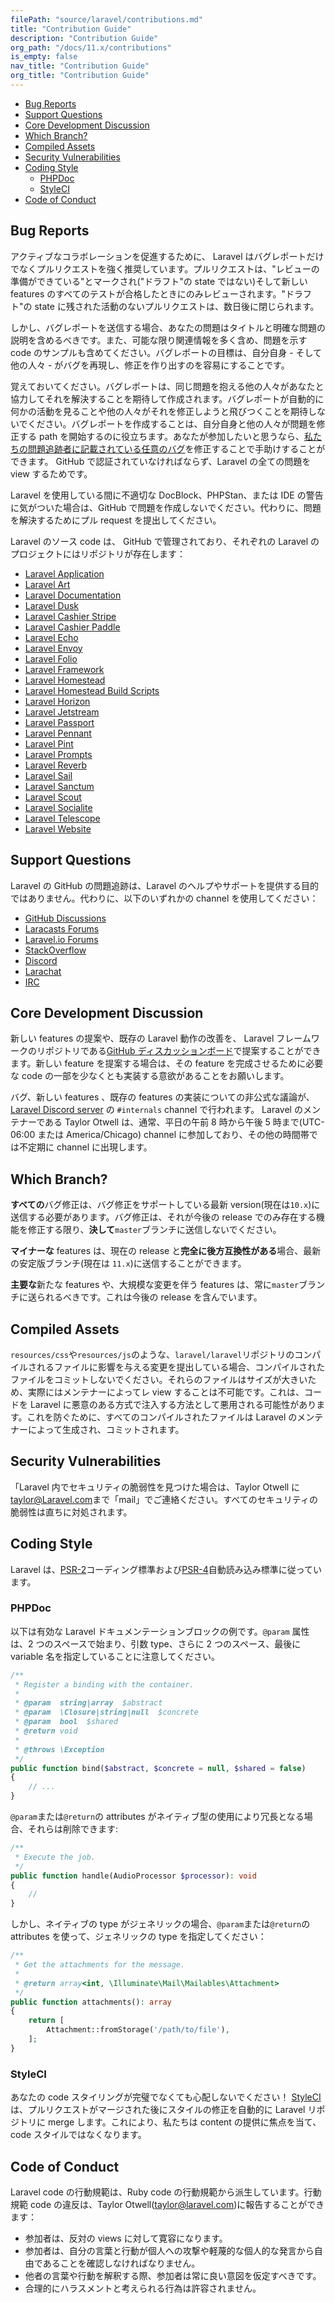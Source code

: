 ```yaml
---
filePath: "source/laravel/contributions.md"
title: "Contribution Guide"
description: "Contribution Guide"
org_path: "/docs/11.x/contributions"
is_empty: false
nav_title: "Contribution Guide"
org_title: "Contribution Guide"
---
```


<InPageIndex>

- [Bug Reports](#bug-reports)
- [Support Questions](#support-questions)
- [Core Development Discussion](#core-development-discussion)
- [Which Branch?](#which-branch)
- [Compiled Assets](#compiled-assets)
- [Security Vulnerabilities](#security-vulnerabilities)
- [Coding Style](#coding-style)
  - [PHPDoc](#phpdoc)
  - [StyleCI](#styleci)
- [Code of Conduct](#code-of-conduct)

</InPageIndex>

<a name="bug-reports"></a>

## Bug Reports

アクティブなコラボレーションを促進するために、 Laravel はバグレポートだけでなくプルリクエストを強く推奨しています。プルリクエストは、"レビューの準備ができている"とマークされ("ドラフト"の state ではない)そして新しい features のすべてのテストが合格したときにのみレビューされます。"ドラフト"の state に残された活動のないプルリクエストは、数日後に閉じられます。

しかし、バグレポートを送信する場合、あなたの問題はタイトルと明確な問題の説明を含めるべきです。また、可能な限り関連情報を多く含め、問題を示す code のサンプルも含めてください。バグレポートの目標は、自分自身 - そして他の人々 - がバグを再現し、修正を作り出すのを容易にすることです。

覚えておいてください。バグレポートは、同じ問題を抱える他の人々があなたと協力してそれを解決することを期待して作成されます。バグレポートが自動的に何かの活動を見ることや他の人々がそれを修正しようと飛びつくことを期待しないでください。バグレポートを作成することは、自分自身と他の人々が問題を修正する path を開始するのに役立ちます。あなたが参加したいと思うなら、[私たちの問題追跡者に記載されている任意のバグ](https://github.com/issues?q=is%3Aopen+is%3Aissue+label%3Abug+user%3Alaravel)を修正することで手助けすることができます。 GitHub で認証されていなければならず、Laravel の全ての問題を view するためです。

Laravel を使用している間に不適切な DocBlock、PHPStan、または IDE の警告に気がついた場合は、GitHub で問題を作成しないでください。代わりに、問題を解決するためにプル request を提出してください。

Laravel のソース code は、 GitHub で管理されており、それぞれの Laravel のプロジェクトにはリポジトリが存在します：

<div class="content-list" markdown="1">

- [Laravel Application](https://github.com/laravel/laravel)
- [Laravel Art](https://github.com/laravel/art)
- [Laravel Documentation](https://github.com/laravel/docs)
- [Laravel Dusk](https://github.com/laravel/dusk)
- [Laravel Cashier Stripe](https://github.com/laravel/cashier)
- [Laravel Cashier Paddle](https://github.com/laravel/cashier-paddle)
- [Laravel Echo](https://github.com/laravel/echo)
- [Laravel Envoy](https://github.com/laravel/envoy)
- [Laravel Folio](https://github.com/laravel/folio)
- [Laravel Framework](https://github.com/laravel/framework)
- [Laravel Homestead](https://github.com/laravel/homestead)
- [Laravel Homestead Build Scripts](https://github.com/laravel/settler)
- [Laravel Horizon](https://github.com/laravel/horizon)
- [Laravel Jetstream](https://github.com/laravel/jetstream)
- [Laravel Passport](https://github.com/laravel/passport)
- [Laravel Pennant](https://github.com/laravel/pennant)
- [Laravel Pint](https://github.com/laravel/pint)
- [Laravel Prompts](https://github.com/laravel/prompts)
- [Laravel Reverb](https://github.com/laravel/reverb)
- [Laravel Sail](https://github.com/laravel/sail)
- [Laravel Sanctum](https://github.com/laravel/sanctum)
- [Laravel Scout](https://github.com/laravel/scout)
- [Laravel Socialite](https://github.com/laravel/socialite)
- [Laravel Telescope](https://github.com/laravel/telescope)
- [Laravel Website](https://github.com/laravel/laravel.com-next)

</div>

<a name="support-questions"></a>

## Support Questions

Laravel の GitHub の問題追跡は、Laravel のヘルプやサポートを提供する目的ではありません。代わりに、以下のいずれかの channel を使用してください：

<div class="content-list" markdown="1">

- [GitHub Discussions](https://github.com/laravel/framework/discussions)
- [Laracasts Forums](https://laracasts.com/discuss)
- [Laravel.io Forums](https://laravel.io/forum)
- [StackOverflow](https://stackoverflow.com/questions/tagged/laravel)
- [Discord](https://discord.gg/laravel)
- [Larachat](https://larachat.co)
- [IRC](https://web.libera.chat/?nick=artisan&channels=#laravel)

</div>

<a name="core-development-discussion"></a>

## Core Development Discussion

新しい features の提案や、既存の Laravel 動作の改善を、 Laravel フレームワークのリポジトリである[GitHub ディスカッションボード](https://github.com/laravel/framework/discussions)で提案することができます。新しい feature を提案する場合は、その feature を完成させるために必要な code の一部を少なくとも実装する意欲があることをお願いします。

バグ、新しい features 、既存の features の実装についての非公式な議論が、[Laravel Discord server](https://discord.gg/laravel) の `#internals` channel で行われます。 Laravel のメンテナーである Taylor Otwell は、通常、平日の午前 8 時から午後 5 時まで(UTC-06:00 または America/Chicago) channel に参加しており、その他の時間帯では不定期に channel に出現します。

<a name="which-branch"></a>

## Which Branch?

**すべての**バグ修正は、バグ修正をサポートしている最新 version(現在は`10.x`)に送信する必要があります。バグ修正は、それが今後の release でのみ存在する機能を修正する限り、**決して**`master`ブランチに送信しないでください。

**マイナーな** features は、現在の release と**完全に後方互換性がある**場合、最新の安定版ブランチ(現在は `11.x`)に送信することができます。

**主要な**新たな features や、大規模な変更を伴う features は、常に`master`ブランチに送られるべきです。これは今後の release を含んでいます。

<a name="compiled-assets"></a>

## Compiled Assets

`resources/css`や`resources/js`のような、`laravel/laravel`リポジトリのコンパイルされるファイルに影響を与える変更を提出している場合、コンパイルされたファイルをコミットしないでください。それらのファイルはサイズが大きいため、実際にはメンテナーによってレ view することは不可能です。これは、コードを Laravel に悪意のある方式で注入する方法として悪用される可能性があります。これを防ぐために、すべてのコンパイルされたファイルは Laravel のメンテナーによって生成され、コミットされます。

<a name="security-vulnerabilities"></a>

## Security Vulnerabilities

「Laravel 内でセキュリティの脆弱性を見つけた場合は、Taylor Otwell に<a href="mailto:taylor@Laravel.com">taylor@Laravel.com</a>まで「mail」でご連絡ください。すべてのセキュリティの脆弱性は直ちに対処されます。

<a name="coding-style"></a>

## Coding Style

Laravel は、[PSR-2](https://github.com/php-fig/fig-standards/blob/master/accepted/PSR-2-coding-style-guide.md)コーディング標準および[PSR-4](https://github.com/php-fig/fig-standards/blob/master/accepted/PSR-4-autoloader.md)自動読み込み標準に従っています。

<a name="phpdoc"></a>

### PHPDoc

以下は有効な Laravel ドキュメンテーションブロックの例です。`@param` 属性は、2 つのスペースで始まり、引数 type、さらに 2 つのスペース、最後に variable 名を指定していることに注意してください。

```php
/**
 * Register a binding with the container.
 *
 * @param  string|array  $abstract
 * @param  \Closure|string|null  $concrete
 * @param  bool  $shared
 * @return void
 *
 * @throws \Exception
 */
public function bind($abstract, $concrete = null, $shared = false)
{
    // ...
}
```

`@param`または`@return`の attributes がネイティブ型の使用により冗長となる場合、それらは削除できます:

```php
/**
 * Execute the job.
 */
public function handle(AudioProcessor $processor): void
{
    //
}
```

しかし、ネイティブの type がジェネリックの場合、`@param`または`@return`の attributes を使って、ジェネリックの type を指定してください：

```php
/**
 * Get the attachments for the message.
 *
 * @return array<int, \Illuminate\Mail\Mailables\Attachment>
 */
public function attachments(): array
{
    return [
        Attachment::fromStorage('/path/to/file'),
    ];
}
```

<a name="styleci"></a>

### StyleCI

あなたの code スタイリングが完璧でなくても心配しないでください！ [StyleCI](https://styleci.io/)は、プルリクエストがマージされた後にスタイルの修正を自動的に Laravel リポジトリに merge します。これにより、私たちは content の提供に焦点を当て、 code スタイルではなくなります。

<a name="code-of-conduct"></a>

## Code of Conduct

Laravel code の行動規範は、Ruby code の行動規範から派生しています。行動規範 code の違反は、Taylor Otwell(taylor@laravel.com)に報告することができます：

<div class="content-list" markdown="1">

- 参加者は、反対の views に対して寛容になります。
- 参加者は、自分の言葉と行動が個人への攻撃や軽蔑的な個人的な発言から自由であることを確認しなければなりません。
- 他者の言葉や行動を解釈する際、参加者は常に良い意図を仮定すべきです。
- 合理的にハラスメントと考えられる行為は許容されません。

</div>
